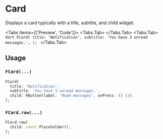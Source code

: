 
# Card
Displays a card typically with a title, subtitle, and child widget.

<Tabs items={['Preview', 'Code']}>
  <Tabs.Tab>
      <Widget name='card' query={{}}/>
  </Tabs.Tab>
  <Tabs.Tab>
      ```dart
      FCard(
          title: 'Notification',
          subtitle: 'You have 3 unread messages.',
      );
      ```
  </Tabs.Tab>
</Tabs>

## Usage

### `FCard(...)`

```dart
FCard(
  title: 'Notification',
  subtitle: 'You have 3 unread messages.',
  child: FButton(label: 'Read messages', onPress: () {}),
);
```

### `FCard.raw(...)`

```dart
FCard.raw(
  child: const Placeholder(),
);
```
